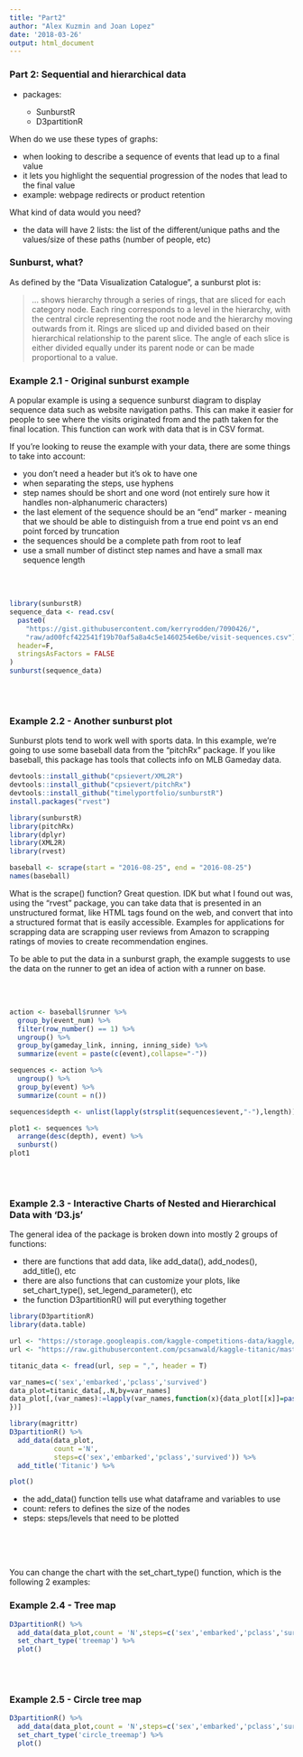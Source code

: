 ```yaml
---
title: "Part2"
author: "Alex Kuzmin and Joan Lopez"
date: '2018-03-26'
output: html_document
---
```

 
### Part 2: Sequential and hierarchical data

* packages: 

    - SunburstR
    - D3partitionR
    
When do we use these types of graphs: 

* when looking to describe a sequence of events that lead up to a final value 
* it lets you highlight the sequential progression of the nodes that lead to the final value
* example: webpage redirects or product retention 

What kind of data would you need?

* the data will have 2 lists: the list of the different/unique paths and the values/size of these paths (number of people, etc)

### Sunburst, what?

As defined by the "Data Visualization Catalogue", a sunburst plot is:

> ... shows hierarchy through a series of rings, that are sliced for each category node. Each ring corresponds to a level in the hierarchy, with the central circle representing the root node and the hierarchy moving outwards from it. Rings are sliced up and divided based on their hierarchical relationship to the parent slice. The angle of each slice is either divided equally under its parent node or can be made proportional to a value.

### Example 2.1 - Original sunburst example

A popular example is using a sequence sunburst diagram to display sequence data such as website navigation paths. This can make it easier for people to see where the visits originated from and the path taken for the final location. This function can work with data that is in CSV format. 

If you're looking to reuse the example with your data, there are some things to take into account: 

* you don't need a header but it's ok to have one
* when separating the steps, use hyphens
* step names should be short and one word (not entirely sure how it handles non-alphanumeric characters)
* the last element of the sequence should be an "end" marker - meaning that we should be able to distinguish from a true end point vs an end point forced by truncation 
* the sequences should be a complete path from root to leaf 
* use a small number of distinct step names and have a small max sequence length 

<br>
<br>

```r
library(sunburstR)
sequence_data <- read.csv(
  paste0(
    "https://gist.githubusercontent.com/kerryrodden/7090426/",
    "raw/ad00fcf422541f19b70af5a8a4c5e1460254e6be/visit-sequences.csv"),
  header=F,
  stringsAsFactors = FALSE
)
sunburst(sequence_data)
```

<br>
<br>

### Example 2.2 - Another sunburst plot 

Sunburst plots tend to work well with sports data. In this example, we're going to use some baseball data from the "pitchRx" package. If you like baseball, this package has tools that collects info on MLB Gameday data.  


```r
devtools::install_github("cpsievert/XML2R")
devtools::install_github("cpsievert/pitchRx")
devtools::install_github("timelyportfolio/sunburstR")
install.packages("rvest")
```

```r
library(sunburstR)
library(pitchRx)
library(dplyr)
library(XML2R)
library(rvest)
```

```r
baseball <- scrape(start = "2016-08-25", end = "2016-08-25")
names(baseball)
```

What is the scrape() function? Great question. IDK but what I found out was, using the "rvest" package, you can take data that is presented in an unstructured format, like HTML tags found on the web, and convert that into a structured format that is easily accessible. Examples for applications for scrapping data are scrapping user reviews from Amazon to scrapping ratings of movies to create recommendation engines. 

To be able to put the data in a sunburst graph, the example suggests to use the data on the runner to get an idea of action with a runner on base. 

<br>
<br>

```r
action <- baseball$runner %>%
  group_by(event_num) %>%
  filter(row_number() == 1) %>%
  ungroup() %>%
  group_by(gameday_link, inning, inning_side) %>%
  summarize(event = paste(c(event),collapse="-"))

sequences <- action %>%
  ungroup() %>%
  group_by(event) %>%
  summarize(count = n())

sequences$depth <- unlist(lapply(strsplit(sequences$event,"-"),length))
```

```r
plot1 <- sequences %>%
  arrange(desc(depth), event) %>%
  sunburst()
plot1
```

<br>
<br>

### Example 2.3 - Interactive Charts of Nested and Hierarchical Data with 'D3.js'

The general idea of the package is broken down into mostly 2 groups of functions: 

* there are functions that add data, like add_data(), add_nodes(), add_title(), etc
* there are also functions that can customize your plots, like set_chart_type(), set_legend_parameter(), etc
* the function D3partitionR() will put everything together 

```r
library(D3partitionR)
library(data.table)
```

```r
url <- "https://storage.googleapis.com/kaggle-competitions-data/kaggle/3136/train.csv?GoogleAccessId=web-data@kaggle-161607.iam.gserviceaccount.com&Expires=1522382180&Signature=hPC3B13zq5snZ9JOyZgEnxpy7ywL2QJVxKTnQkFToOw%2BFLzP9hOMg83AUZizTDPmexSPo%2BCR9FYHI53%2Fz3UPeTb2pNtMVjr4HkCuf8V42q%2Foq30tPEoIcFfXdKSAAMU%2Fl6CBblZtF3AhUl5VjQLSuTlATBJ1rBujmthGj0PZ%2BykAFBZVZauzcBEe3eBo9TW5uIhcV38U4MiMWeH%2B%2Bo7JsPw8caBnDTB5Bh3TkYV7cJidIr3bBM0NI6Rg%2BtFanG7w%2Bfp8F%2BpO6M7gh7GG%2BJ%2BqcJAkNrq6TQX3NEvjduJj4ftsI3wIbguYA%2BniASg4GETJsMdJZkixJm2gBtjBDgtSog%3D%3D"
url <- "https://raw.githubusercontent.com/pcsanwald/kaggle-titanic/master/train.csv"
```

```r
titanic_data <- fread(url, sep = ",", header = T)

var_names=c('sex','embarked','pclass','survived')
data_plot=titanic_data[,.N,by=var_names]
data_plot[,(var_names):=lapply(var_names,function(x){data_plot[[x]]=paste0(x,' ',data_plot[[x]])
})]

library(magrittr)
D3partitionR() %>%
  add_data(data_plot,
           count ='N',
           steps=c('sex','embarked','pclass','survived')) %>%
  add_title('Titanic') %>%

plot()
```

* the add_data() function tells use what dataframe and variables to use
* count: refers to defines the size of the nodes
* steps: steps/levels that need to be plotted 

<br>
<br>
<br>

You can change the chart with the set_chart_type() function, which is the following 2 examples: 

### Example 2.4 - Tree map 
```r
D3partitionR() %>%
  add_data(data_plot,count = 'N',steps=c('sex','embarked','pclass','survived')) %>%
  set_chart_type('treemap') %>%
  plot()
```

<br>
<br>

### Example 2.5 - Circle tree map
```r
D3partitionR() %>%
  add_data(data_plot,count = 'N',steps=c('sex','embarked','pclass','survived')) %>%
  set_chart_type('circle_treemap') %>%
  plot()
```

